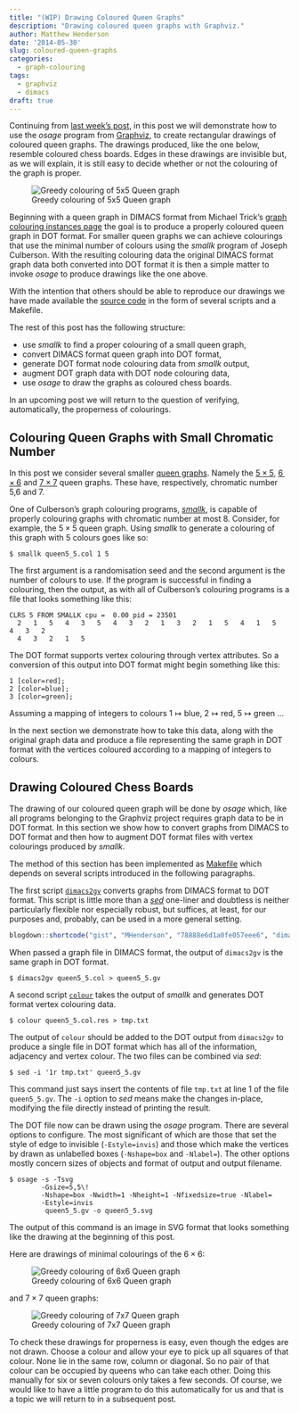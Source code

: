 ```yaml
---
title: "(WIP) Drawing Coloured Queen Graphs"
description: "Drawing coloured queen graphs with Graphviz."
author: Matthew Henderson
date: '2014-05-30'
slug: coloured-queen-graphs
categories:
  - graph-colouring
tags:
  - graphviz
  - dimacs
draft: true
---
```


Continuing from
[last week's post](/post/greedy-colouring),
in
this post we will demonstrate how to use the *osage* program from
[Graphviz](http://www.graphviz.org/),
to create rectangular drawings of coloured queen
graphs. The drawings produced, like the one below, resemble coloured
chess boards. Edges in these drawings are invisible but, as we will explain,
it is still easy to decide whether or not the colouring of the graph is proper.

![Greedy colouring of 5x5 Queen graph](figure/queen5_5.svg)

Beginning with a queen graph in DIMACS format from Michael Trick's
[graph colouring instances page](http://mat.gsia.cmu.edu/COLOR/instances.html)
the goal is to produce a properly
coloured queen graph in DOT format. For smaller queen graphs we can achieve
colourings that use the minimal number of colours using the *smallk* program
of Joseph Culberson. With the resulting colouring data the original DIMACS
format graph data both converted into DOT format it is then a simple matter
to invoke *osage* to produce drawings like the one above.

With the intention that others should be able to reproduce our drawings we have
made available the
[source code](https://gist.github.com/MHenderson/d0ae80cc9b09d4043010)
in the form of several scripts
and a Makefile.

The rest of this post has the following structure:

  - use *smallk* to find a proper colouring of a small queen graph,
  - convert DIMACS format queen graph into DOT format,
  - generate DOT format node colouring data from *smallk* output,
  - augment DOT graph data with DOT node colouring data,
  - use *osage* to draw the graphs as coloured chess boards.

In an upcoming post we will return to the question of verifying, automatically,
the properness of colourings.

Colouring Queen Graphs with Small Chromatic Number
--------------------------------------------------

In this post we consider several smaller
[queen graphs](http://mathworld.wolfram.com/QueenGraph.html).
Namely the
[$5 \times 5$](http://mat.gsia.cmu.edu/COLOR/instances/queen5_5.col),
[$6 \times 6$](http://mat.gsia.cmu.edu/COLOR/instances/queen6_6.col)
and
[$7 \times 7$](http://mat.gsia.cmu.edu/COLOR/instances/queen7_7.col)
queen graphs. These have, respectively, chromatic number 5,6 and 7.

One of Culberson's graph colouring programs,
[*smallk*](http://webdocs.cs.ualberta.ca/~joe/Coloring/Colorsrc/smallk.html),
is capable of
properly colouring graphs with chromatic number at most 8. Consider, for
example, the $5 \times 5$ queen graph. Using *smallk* to generate
a colouring of this graph with 5 colours goes like so:

    $ smallk queen5_5.col 1 5

The first argument is a randomisation seed and the second argument is the
number of colours to use. If the program is successful in finding a colouring,
then the output, as with all of Culberson's colouring programs is a file that
looks something like this:

    CLRS 5 FROM SMALLK cpu =  0.00 pid = 23501
      2   1   5   4   3   5   4   3   2   1   3   2   1   5   4   1   5   4   3   2 
      4   3   2   1   5 

The DOT format supports vertex colouring through vertex attributes. So a
conversion of this output into DOT format might begin something like this:

    1 [color=red];
    2 [color=blue];
    3 [color=green];

Assuming a mapping of integers to colours $1\mapsto\text{blue}$,
$2\mapsto\text{red}$, $5\mapsto\text{green}$ ...

In the next section we demonstrate how to take this data, along with the
original graph data and produce a file representing the same graph in DOT
format with the vertices coloured according to a mapping of integers to
colours.

Drawing Coloured Chess Boards
-----------------------------

The drawing of our coloured queen graph will be done by *osage* which, like
all programs belonging to the Graphviz project requires graph data to be
in DOT format. In this section we show how to convert graphs from DIMACS
to DOT format and then how to augment DOT format files with vertex colourings
produced by *smallk*.

The method of this section has been implemented as
[Makefile](https://gist.github.com/MHenderson/d0ae80cc9b09d4043010)
which depends on several scripts introduced in the following paragraphs.

The first script
[`dimacs2gv`](https://gist.github.com/MHenderson/78888e6d1a0fe057eee6)
converts graphs from DIMACS format
to DOT format. This script is little more than a
[*sed*](http://en.wikipedia.org/wiki/Sed)
one-liner and doubtless is neither
particularly flexible nor especially robust, but suffices, at least, for our
purposes and, probably, can be used in a more general setting.

```r
blogdown::shortcode("gist", "MHenderson", "78888e6d1a0fe057eee6", "dimacs.gv")
```

When passed a graph file in DIMACS format, the output of `dimacs2gv` is the
same graph in DOT format.

    $ dimacs2gv queen5_5.col > queen5_5.gv

A second script
[`colour`](https://gist.github.com/MHenderson/3de362f0ceecabf8ade8)
takes the output of *smallk* and
generates DOT format vertex colouring data.

    $ colour queen5_5.col.res > tmp.txt

The output of `colour` should be added to the DOT output from
`dimacs2gv` to produce a single file in DOT format which has all of the
information, adjacency and vertex colour. The two files can be combined
via *sed*:

	$ sed -i '1r tmp.txt' queen5_5.gv

This command just says insert the contents of file `tmp.txt` at line 1 of the
file `queen5_5.gv`. The `-i` option to *sed* means make the changes in-place,
modifying the file directly instead of printing the result.

The DOT file now can be drawn using the *osage* program. There are several
options to configure. The most significant of which are those that set the
style of edge to invisible (`-Estyle=invis`) and those which make the vertices
by drawn as unlabelled boxes (`-Nshape=box` and `-Nlabel=`). The other options
mostly concern sizes of objects and format of output and output filename.

    $ osage -s -Tsvg 
            -Gsize=5,5\! 
            -Nshape=box -Nwidth=1 -Nheight=1 -Nfixedsize=true -Nlabel=
            -Estyle=invis
             queen5_5.gv -o queen5_5.svg

The output of this command is an image in SVG format that looks something like
the drawing at the beginning of this post.

Here are drawings of minimal colourings of the $6 \times 6$:

![Greedy colouring of 6x6 Queen graph](figure/queen6_6.svg)

and $7 \times 7$ queen graphs:

![Greedy colouring of 7x7 Queen graph](figure/queen7_7.svg)

To check these drawings for properness is easy, even though the edges are not
drawn. Choose a colour and allow your eye to pick up all squares of that
colour. None lie in the same row, column or diagonal. So no pair of that colour
can be occupied by queens who can take each other. Doing this manually for six
or seven colours only takes a few seconds. Of course, we would like to have a
little program to do this automatically for us and that is a topic we will
return to in a subsequent post.
